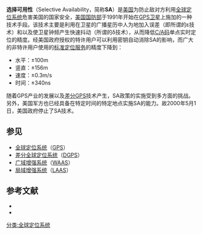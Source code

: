 '''选择可用性'''（Selective Availability，简称'''SA'''）是[[美国|美国]]为防止敌对方利用[[全球定位系统|全球定位系统]]危害美国的国家安全，[[美国国防部|美国国防部]]于1991年开始在[[GPS卫星|GPS卫星]]上施加的一种技术手段。该技术主要是利用在卫星的广播星历中人为地加入误差（即所谓的ε技术）和以及使卫星钟频产生快速抖动（所谓的δ技术），从而降低[[C/A码|C/A码]]单点实时定位的精度。经美国政府授权的特许用户可以利用密钥自动消除SA的影响，而广大的非特许用户使用的[[标准定位服务|标准定位服务]]的精度下降到：
*水平：±100m
*竖直：±156m
*速度：±0.3m/s
*时间：±340ns

随着GPS产业的发展以及[[差分GPS|差分GPS]]技术产生，SA政策的实施受到多方面的挑战。另外，美国军方也已经具备在特定时间的特定地点实施SA的能力。故2000年5月1日，美国政府停止了SA技术。
==参见==
*[[全球定位系统|全球定位系统]]（[[GPS|GPS]]）
*[[差分全球定位系统|差分全球定位系统]]（[[DGPS|DGPS]]）
*[[广域增强系统|广域增强系统]]（[[WAAS|WAAS]]）
*[[局域增强系统|局域增强系统]]（[[LAAS|LAAS]]）
==参考文献==
*{{cite book zh |author=李征航 黄劲松|title=GPS测量与数据处理 |format=M |edition=1 |location=武汉 |publisher=武汉大学出版社 |date=2005 |pages=11 |id= ISBN 978-7-307-04443-2}}
*{{cite book zh |author=胡友健 罗昀 曾云|title=全球定位系统（GPS）原理与应用|format=M |edition=1 |location=武汉 |publisher=中国地质大学出版社 |date=2003 |pages=9 |id= ISBN 978-7-5625-1769-6}}

[[分类:全球定位系统|分类:全球定位系统]]
